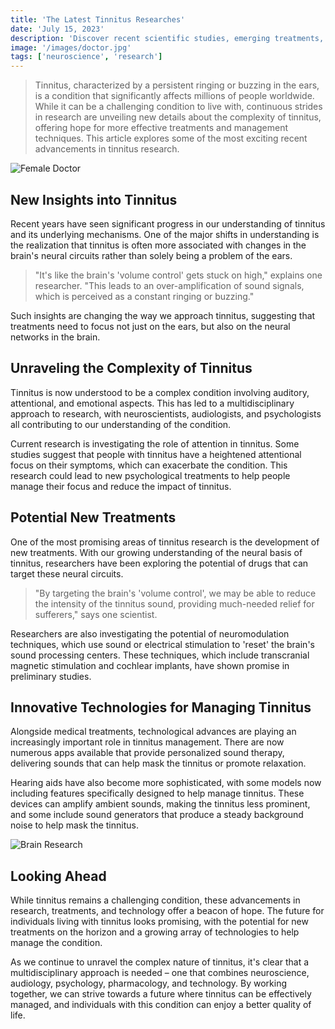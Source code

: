 ```yaml
---
title: 'The Latest Tinnitus Researches'
date: 'July 15, 2023'
description: 'Discover recent scientific studies, emerging treatments, and innovative technologies shaping the future of tinnitus management.'
image: '/images/doctor.jpg'
tags: ['neuroscience', 'research']
---
```


<Blockquote>
  Tinnitus, characterized by a persistent ringing or buzzing in the ears, is a
  condition that significantly affects millions of people worldwide. While it
  can be a challenging condition to live with, continuous strides in research
  are unveiling new details about the complexity of tinnitus, offering hope for
  more effective treatments and management techniques. This article explores
  some of the most exciting recent advancements in tinnitus research.
</Blockquote>

<Image src="/images/doctor.jpg" alt="Female Doctor" />

## <Highlighter>New Insights into Tinnitus</Highlighter>

Recent years have seen significant progress in our understanding of tinnitus and its underlying mechanisms. One of the major shifts in understanding is the realization that tinnitus is often more associated with changes in the brain's neural circuits rather than solely being a problem of the ears.

<blockquote>
  "It's like the brain's 'volume control' gets stuck on high," explains one
  researcher. "This leads to an over-amplification of sound signals, which is
  perceived as a constant ringing or buzzing."
</blockquote>

Such insights are changing the way we approach tinnitus, suggesting that treatments need to focus not just on the ears, but also on the neural networks in the brain.

<AdComponent />

## <Highlighter>Unraveling the Complexity of Tinnitus</Highlighter>

Tinnitus is now understood to be a complex condition involving auditory, attentional, and emotional aspects. This has led to a multidisciplinary approach to research, with neuroscientists, audiologists, and psychologists all contributing to our understanding of the condition.

Current research is investigating the role of attention in tinnitus. Some studies suggest that people with tinnitus have a heightened attentional focus on their symptoms, which can exacerbate the condition. This research could lead to new psychological treatments to help people manage their focus and reduce the impact of tinnitus.

## <Highlighter>Potential New Treatments</Highlighter>

One of the most promising areas of tinnitus research is the development of new treatments. With our growing understanding of the neural basis of tinnitus, researchers have been exploring the potential of drugs that can target these neural circuits.

<blockquote>
  "By targeting the brain's 'volume control', we may be able to reduce the
  intensity of the tinnitus sound, providing much-needed relief for sufferers,"
  says one scientist.
</blockquote>

Researchers are also investigating the potential of neuromodulation techniques, which use sound or electrical stimulation to 'reset' the brain's sound processing centers. These techniques, which include transcranial magnetic stimulation and cochlear implants, have shown promise in preliminary studies.

<AdComponent />

## <Highlighter>Innovative Technologies for Managing Tinnitus</Highlighter>

Alongside medical treatments, technological advances are playing an increasingly important role in tinnitus management. There are now numerous apps available that provide personalized sound therapy, delivering sounds that can help mask the tinnitus or promote relaxation.

Hearing aids have also become more sophisticated, with some models now including features specifically designed to help manage tinnitus. These devices can amplify ambient sounds, making the tinnitus less prominent, and some include sound generators that produce a steady background noise to help mask the tinnitus.

<Image src="/images/brain-research.jpg" alt="Brain Research" />

## <Highlighter>Looking Ahead</Highlighter>

While tinnitus remains a challenging condition, these advancements in research, treatments, and technology offer a beacon of hope. The future for individuals living with tinnitus looks promising, with the potential for new treatments on the horizon and a growing array of technologies to help manage the condition.

As we continue to unravel the complex nature of tinnitus, it's clear that a multidisciplinary approach is needed – one that combines neuroscience, audiology, psychology, pharmacology, and technology. By working together, we can strive towards a future where tinnitus can be effectively managed, and individuals with this condition can enjoy a better quality of life.

<AdComponent />
